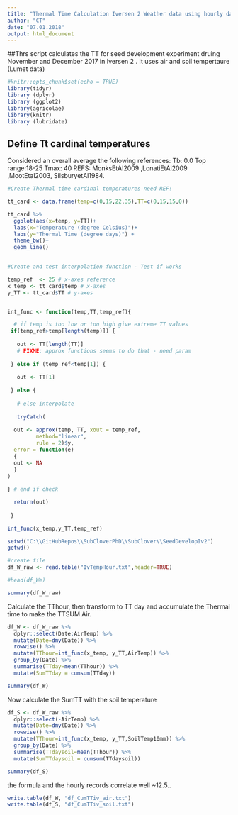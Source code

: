 ```yaml
---
title: "Thermal Time Calculation Iversen 2 Weather data using hourly data from Novemer and December 2017"
author: "CT"
date: "07.01.2018"
output: html_document
---
```

##Thrs script calculates the TT for seed development experiment druing November and December 2017 in Iversen 2 . It uses air and soil tempertaure (Lumet data)

```r
#knitr::opts_chunk$set(echo = TRUE)
library(tidyr)
library (dplyr)
library (ggplot2)
library(agricolae)
library(knitr)
library (lubridate)

```



## Define Tt cardinal temperatures

Considered an overall average the following references:
Tb: 0.0
Top range:18-25
Tmax: 40
REFS: MonksEtAl2009	,LonatiEtAl2009	,MootEtal2003, SilsburyetAl1984. 
							
```r

#Create Thermal time cardinal temperatures need REF! 

tt_card <- data.frame(temp=c(0,15,22,35),TT=c(0,15,15,0))

tt_card %>%
  ggplot(aes(x=temp, y=TT))+
  labs(x="Temperature (degree Celsius)")+
  labs(y="Thermal Time (degree days)") +
  theme_bw()+
  geom_line()
  
```

```r

#Create and test interpolation function - Test if works 

temp_ref  <- 25 # x-axes reference
x_temp <- tt_card$temp # x-axes
y_TT <- tt_card$TT # y-axes


int_func <- function(temp,TT,temp_ref){

  # if temp is too low or too high give extreme TT values
 if(temp_ref>temp[length(temp)]) {
   
   out <- TT[length(TT)] 
   # FIXME: approx functions seems to do that - need param
   
 } else if (temp_ref<temp[1]) {
   
   out <- TT[1]
   
 } else {
   
   # else interpolate
   
   tryCatch(  
   
  out <- approx(temp, TT, xout = temp_ref, 
         method="linear", 
         rule = 2)$y,
  error = function(e) 
  {
  out <- NA
  }
) 
  
} # end if check

  return(out)  
  
 }
  
int_func(x_temp,y_TT,temp_ref)


```

```r
setwd("C:\\GitHubRepos\\SubCloverPhD\\SubClover\\SeedDevelopIv2")
getwd()

#create file
df_W_raw <- read.table("IvTempHour.txt",header=TRUE)

#head(df_We)

summary(df_W_raw)
```

Calculate the TThour, then transform to TT day and accumulate the Thermal time to make the TTSUM Air. 

```r

df_W <- df_W_raw %>%
  dplyr::select(Date:AirTemp) %>%
  mutate(Date=dmy(Date)) %>%
  rowwise() %>%
  mutate(TThour=int_func(x_temp, y_TT,AirTemp)) %>%
  group_by(Date) %>%
  summarise(TTday=mean(TThour)) %>%
  mutate(SumTTday = cumsum(TTday))

summary(df_W)

```

Now calculate the SumTT with the soil temperature 


```r
df_S <- df_W_raw %>%
  dplyr::select(-AirTemp) %>%
  mutate(Date=dmy(Date)) %>%
  rowwise() %>%
  mutate(TThour=int_func(x_temp, y_TT,SoilTemp10mm)) %>%
  group_by(Date) %>%
  summarise(TTdaysoil=mean(TThour)) %>%
  mutate(SumTTdaysoil = cumsum(TTdaysoil))

summary(df_S)
```



the formula and the hourly records correlate well ~12.5.. 


```r

write.table(df_W, "df_CumTTiv_air.txt")
write.table(df_S, "df_CumTTiv_soil.txt")
```

